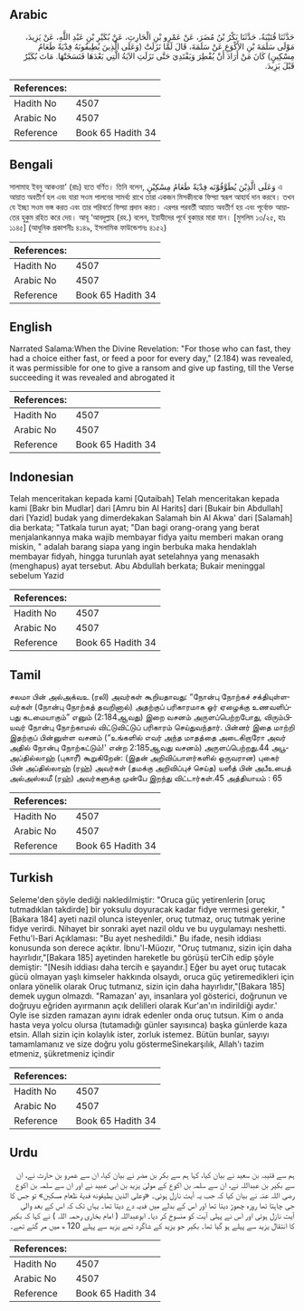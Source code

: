 ## Arabic


<div dir="rtl" lang="ar" style={{fontSize:'larger',backgroundColor:'#f8f9fa',padding:20}}>
حَدَّثَنَا قُتَيْبَةُ، حَدَّثَنَا بَكْرُ بْنُ مُضَرَ، عَنْ عَمْرِو بْنِ الْحَارِثِ، عَنْ بُكَيْرِ بْنِ عَبْدِ اللَّهِ، عَنْ يَزِيدَ، مَوْلَى سَلَمَةَ بْنِ الأَكْوَعِ عَنْ سَلَمَةَ، قَالَ لَمَّا نَزَلَتْ ‏(‏وَعَلَى الَّذِينَ يُطِيقُونَهُ فِدْيَةٌ طَعَامُ مِسْكِينٍ‏)‏ كَانَ مَنْ أَرَادَ أَنْ يُفْطِرَ وَيَفْتَدِيَ حَتَّى نَزَلَتِ الآيَةُ الَّتِي بَعْدَهَا فَنَسَخَتْهَا‏.‏ مَاتَ بُكَيْرٌ قَبْلَ يَزِيدَ‏.‏
</div>
<div style={{backgroundColor:'#f8f9fa',padding:20, marginBottom: 10}}><table> <thead> <tr> <th>References:</th> <th></th> </tr> </thead> <tbody><tr><td>Hadith No</td><td>4507</td></tr><tr><td>Arabic No</td><td>4507</td></tr><tr><td>Reference</td><td>Book 65 Hadith 34</td></tr></tbody></table></div>

## Bengali


<div dir="ltr" lang="bn" style={{fontSize:'larger',backgroundColor:'#f8f9fa',padding:20}}>
সালামাহ ইবনু আকওয়া' (রাঃ) হতে বর্ণিত। তিনি বলেন, وَعَلَى الَّذِيْنَ يُطَوَّقُوْنَه فِدْيَةٌ طَعَامُ مِسْكِيْنٍ এ আয়াত অবতীর্ণ হল এবং যারা সওম পালনের সামর্থ্য রাখে তারা একজন মিসকীনকে ফিদ্য়া স্বরূপ আহার্য দান করবে। তখন যে ইচ্ছা সওম ভঙ্গ করত এবং তার পরিবর্তে ফিদ্য়া প্রদান করত। এরপর পরবর্তী আয়াত অবতীর্ণ হয় এবং পূর্বোক্ত আয়াতের হুকুম রহিত করে দেয়। আবূ ‘আবদুল্লাহ (রহ.) বলেন, ইয়াযীদের পূর্বে বুকায়র মারা যান। [মুসলিম ১৩/২৫, হাঃ ১১৪৫] (আধুনিক প্রকাশনীঃ ৪১৪৯, ইসলামিক ফাউন্ডেশনঃ ৪১৫২)
</div>
<div style={{backgroundColor:'#f8f9fa',padding:20, marginBottom: 10}}><table> <thead> <tr> <th>References:</th> <th></th> </tr> </thead> <tbody><tr><td>Hadith No</td><td>4507</td></tr><tr><td>Arabic No</td><td>4507</td></tr><tr><td>Reference</td><td>Book 65 Hadith 34</td></tr></tbody></table></div>

## English


<div dir="ltr" lang="en" style={{fontSize:'larger',backgroundColor:'#f8f9fa',padding:20}}>
Narrated Salama:When the Divine Revelation: "For those who can fast, they had a choice either fast, or feed a poor for every day," (2.184) was revealed, it was permissible for one to give a ransom and give up fasting, till the Verse succeeding it was revealed and abrogated it
</div>
<div style={{backgroundColor:'#f8f9fa',padding:20, marginBottom: 10}}><table> <thead> <tr> <th>References:</th> <th></th> </tr> </thead> <tbody><tr><td>Hadith No</td><td>4507</td></tr><tr><td>Arabic No</td><td>4507</td></tr><tr><td>Reference</td><td>Book 65 Hadith 34</td></tr></tbody></table></div>

## Indonesian


<div dir="ltr" lang="id" style={{fontSize:'larger',backgroundColor:'#f8f9fa',padding:20}}>
Telah menceritakan kepada kami [Qutaibah] Telah menceritakan kepada kami [Bakr bin Mudlar] dari [Amru bin Al Harits] dari [Bukair bin Abdullah] dari [Yazid] budak yang dimerdekakan Salamah bin Al Akwa' dari [Salamah] dia berkata; "Tatkala turun ayat; "Dan bagi orang-orang yang berat menjalankannya maka wajib membayar fidya yaitu memberi makan orang miskin, " adalah barang siapa yang ingin berbuka maka hendaklah membayar fidyah, hingga turunlah ayat setelahnya yang menasakh (menghapus) ayat tersebut. Abu Abdullah berkata; Bukair meninggal sebelum Yazid
</div>
<div style={{backgroundColor:'#f8f9fa',padding:20, marginBottom: 10}}><table> <thead> <tr> <th>References:</th> <th></th> </tr> </thead> <tbody><tr><td>Hadith No</td><td>4507</td></tr><tr><td>Arabic No</td><td>4507</td></tr><tr><td>Reference</td><td>Book 65 Hadith 34</td></tr></tbody></table></div>

## Tamil


<div dir="ltr" lang="ta" style={{fontSize:'larger',backgroundColor:'#f8f9fa',padding:20}}>
சலமா பின் அல்அக்வஉ (ரலி) அவர்கள் கூறியதாவது: “நோன்பு நோற்கச் சக்தியுள்ளவர்கள் (நோன்பு நோற்கத் தவறினால்) அதற்குப் பரிகாரமாக ஓர் ஏழைக்கு உணவளிப்பது கடமையாகும்” எனும் (2:184ஆவது) இறை வசனம் அருளப்பெற்றபோது, விரும்பியவர் நோன்பு நோற்காமல் விட்டுவிட்டுப் பரிகாரம் செய்துவந்தார். பின்னர் இதை மாற்றி இதற்குப் பின்னுள்ள வசனம் (“உங்களில் எவர் அந்த மாதத்தை அடைகிறாரோ அவர் அதில் நோன்பு நோற்கட்டும்!' என்ற 2:185ஆவது வசனம்) அருளப்பெற்றது.44 அபூஅப்தில்லாஹ் (புகாரீ) கூறுகிறேன்: (இதன் அறிவிப்பாளர்களில் ஒருவரான) புகைர் பின் அப்தில்லாஹ் (ரஹ்) அவர்கள் (தமக்கு அறிவிப்புச் செய்த) யஸீத் பின் அபீஉபைத் அல்அஸ்லமீ (ரஹ்) அவர்களுக்கு முன்பே இறந்து விட்டார்கள்.45 அத்தியாயம் : 65
</div>
<div style={{backgroundColor:'#f8f9fa',padding:20, marginBottom: 10}}><table> <thead> <tr> <th>References:</th> <th></th> </tr> </thead> <tbody><tr><td>Hadith No</td><td>4507</td></tr><tr><td>Arabic No</td><td>4507</td></tr><tr><td>Reference</td><td>Book 65 Hadith 34</td></tr></tbody></table></div>

## Turkish


<div dir="ltr" lang="tr" style={{fontSize:'larger',backgroundColor:'#f8f9fa',padding:20}}>
Seleme'den şöyle dediği nakledilmiştir: "Oruca güç yetirenlerin [oruç tutmadıklan takdirde] bir yoksulu doyuracak kadar fidye vermesi gerekir, "[Bakara 184] ayeti nazil olunca isteyenler, oruç tutmaz, oruç tutmak yerine fidye verirdi. Nihayet bir sonraki ayet nazil oldu ve bu uygulamayı neshetti. Fethu'l-Bari Açıklaması: "Bu ayet neshedildi." Bu ifade, nesih iddiası konusunda son derece açıktır. İbnu'l-Müozır, "Oruç tutmanız, sizin için daha hayırlıdır,"[Bakara 185] ayetinden hareketle bu görüşü terCih edip şöyle demiştir: "[Nesih iddiası daha tercih e şayandır.] Eğer bu ayet oruç tutacak gücü olmayan yaşlı kimseler hakkında olsaydı, oruca güç yetiremedikleri için onlara yönelik olarak Oruç tutmanız, sizin için daha hayırlıdır,"[Bakara 185] demek uygun olmazdı. "Ramazan' ayı, insanlara yol gösterici, doğrunun ve doğruyu eğriden ayırmanın açık delilleri olarak Kur'an'ın indirildiği aydır.' Oyle ise sizden ramazan ayını idrak edenler onda oruç tutsun. Kim o anda hasta veya yolcu olursa (tutamadığı günler sayısınca) başka günlerde kaza etsin. Allah sizin için kolaylık ister, zorluk istemez. Bütün bunlar, sayıyı tamamlamanız ve size doğru yolu göstermeSinekarşılık, Allah'ı tazim etmeniz, şükretmeniz içindir
</div>
<div style={{backgroundColor:'#f8f9fa',padding:20, marginBottom: 10}}><table> <thead> <tr> <th>References:</th> <th></th> </tr> </thead> <tbody><tr><td>Hadith No</td><td>4507</td></tr><tr><td>Arabic No</td><td>4507</td></tr><tr><td>Reference</td><td>Book 65 Hadith 34</td></tr></tbody></table></div>

## Urdu


<div dir="rtl" lang="ur" style={{fontSize:'larger',backgroundColor:'#f8f9fa',padding:20}}>
ہم سے قتیبہ بن سعید نے بیان کیا، کہا ہم سے بکر بن مضر نے بیان کیا، ان سے عمرو بن حارث نے، ان سے بکیر بن عبداللہ نے، ان سے سلمہ بن اکوع کے مولیٰ یزید بن ابی عبید نے اور ان سے سلمہ بن اکوع رضی اللہ عنہ نے بیان کیا کہ جب یہ آیت نازل ہوئی۔ «وعلى الذين يطيقونه فدية طَعام مسكين‏» تو جس کا جی چاہتا تھا روزہ چھوڑ دیتا تھا اور اس کے بدلے میں فدیہ دے دیتا تھا۔ یہاں تک کہ اس کے بعد والی آیت نازل ہوئی اور اس نے پہلی آیت کو منسوخ کر دیا۔ ابوعبداللہ ( امام بخاری رحمہ اللہ ) نے کہا کہ بکیر کا انتقال یزید سے پہلے ہو گیا تھا۔ بکیر جو یزید کے شاگرد تھے یزید سے پہلے 120 ھ میں مر گئے تھے۔
</div>
<div style={{backgroundColor:'#f8f9fa',padding:20, marginBottom: 10}}><table> <thead> <tr> <th>References:</th> <th></th> </tr> </thead> <tbody><tr><td>Hadith No</td><td>4507</td></tr><tr><td>Arabic No</td><td>4507</td></tr><tr><td>Reference</td><td>Book 65 Hadith 34</td></tr></tbody></table></div>